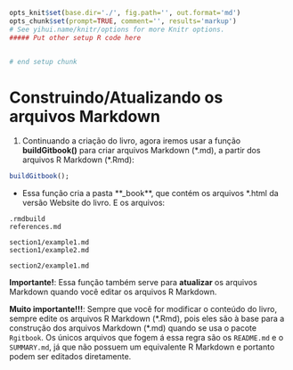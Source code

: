 ```r
opts_knit$set(base.dir='./', fig.path='', out.format='md')
opts_chunk$set(prompt=TRUE, comment='', results='markup')
# See yihui.name/knitr/options for more Knitr options.
##### Put other setup R code here


# end setup chunk
```
# Construindo/Atualizando os arquivos Markdown

1) Continuando a criação do livro, agora iremos usar a função **buildGitbook()** para criar arquivos Markdown (\*.md), a partir dos arquivos R Markdown (\*.Rmd):

```r
buildGitbook();
```

+ Essa função cria a pasta **_book**, que contém os arquivos *.html da versão Website do livro. E os arquivos:

```
.rmdbuild
references.md

section1/example1.md
section1/example2.md

section2/example1.md
```

**Importante!**: Essa função também serve para **atualizar** os arquivos Markdown quando você editar os arquivos R Markdown.

**Muito importante!!!**: Sempre que você for modificar o conteúdo do livro, sempre edite os arquivos R Markdown (\*.Rmd), pois eles são à base para a construção dos arquivos Markdown (\*.md) quando se usa o pacote ``Rgitbook``. Os únicos arquivos que fogem á essa regra são os ``README.md`` e o ``SUMMARY.md``, já que não possuem um equivalente R Markdown e portanto podem ser editados diretamente.
